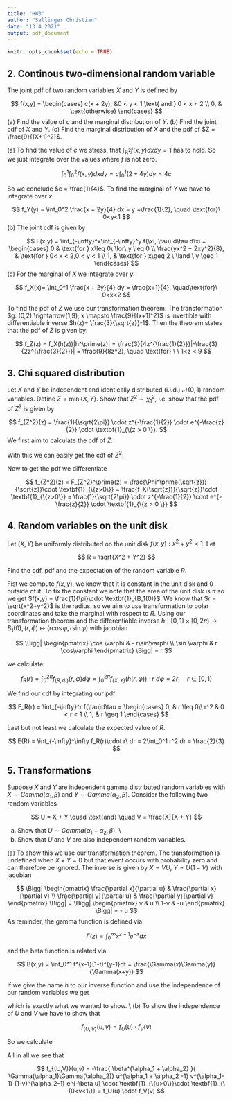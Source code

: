 ```yaml
---
title: "HW3"
author: "Sallinger Christian"
date: "13 4 2021"
output: pdf_document
---
```


```r
knitr::opts_chunk$set(echo = TRUE)
```

## 2. Continous two-dimensional random variable

The joint pdf of two random variables $X$ and $Y$ is defined by

$$
f(x,y)
=
\begin{cases}
c(x + 2y), &0 < y < 1 \text{ and } 0 < x < 2 \\
0, & \text{otherwise}
\end{cases}
$$
\noindent
(a) Find the value of $c$ and the marginal distribution of $Y$.\newline
(b) Find the joint cdf of $X$ and $Y$. \newline
(c) Find the marginal distribution of $X$ and the pdf of $Z = \frac{9}{(X+1)^2}$.\newline

\textbf{Solution} \newline
(a) To find the value of $c$ we stress, that $\int_{\mathbb{R}^2}f(x,y) dx dy = 1$ has to hold. So we just integrate over the values where $f$ is not zero.

$$
\int_0^1 \int_0^2 f(x,y) dx dy
=
c\int_0^1 (2+4y) dy
=
4c
$$

So we conclude $c = \frac{1}{4}$. To find the marginal of $Y$ we have to integrate over $x$.

$$
f_Y(y)
=
\int_0^2 \frac{x + 2y}{4} dx
=
y +\frac{1}{2}, \quad \text{for}\ 0<y<1
$$
\noindent
(b) The joint cdf is given by 

$$
F(x,y) 
= 
\int_{-\infty}^x\int_{-\infty}^y f(\xi, \tau) d\tau d\xi
=
\begin{cases}
0 & \text{for } x\leq 0\ \lor\ y \leq 0  \\
\frac{yx^2 + 2xy^2}{8}, & \text{for } 0< x < 2,0 < y < 1 \\
1, & \text{for } x\geq 2 \ \land \ y \geq 1
\end{cases}
$$
\noindent
(c) For the marginal of $X$ we integrate over $y$.

$$
f_X(x)=
\int_0^1 \frac{x + 2y}{4} dy
=
\frac{x+1}{4}, \quad\text{for}\ 0<x<2
$$

To find the pdf of $Z$ we use our transformation theorem. The transformation $g: (0,2) \rightarrow(1,9), x \mapsto \frac{9}{(x+1)^2}$ is invertible with differentiable inverse $h(z)= \frac{3}{\sqrt{z}}-1$. Then the theorem states that the pdf of $Z$ is given by:

$$
f_Z(z)
=
f_X(h(z))|h^\prime(z)|
=
\frac{3}{4z^{\frac{1}{2}}}|-\frac{3}{2z^{\frac{3}{2}}}|
=
\frac{9}{8z^2}, \quad \text{for} \ \ 1<z < 9
$$

## 3. Chi squared distribution

Let $X$ and $Y$ be independent and identically distributed (i.i.d.) $\mathcal{N}(0,1)$ random variables. Define $Z = \min\{X,Y\}$. Show that $Z^2 \sim \chi_1^2$, i.e. show that the pdf of $Z^2$ is given by 

$$
f_{Z^2}(z) = \frac{1}{\sqrt{2\pi}}
\cdot z^{-\frac{1}{2}} 
\cdot e^{-\frac{z}{2}}
\cdot \textbf{1}_{\{z > 0 \}}.
$$
\textbf{Solution} \newline
We first aim to calculate the cdf of $Z$:

\begin{align*}
F_Z(z)
&=
P(Z \leq z)
=
P(\min\{X,Y\} \leq z)
=
1 - P(\min\{X,Y\} > z) \\
&= 1 -P(X >z \ \land \ Y>z)
=
1-P(X>z)P(Y>z) \\
&=
1 - \big((1-P(X\leq z))(1-P(Y\leq z))\big) \\
&=
P(X\leq z) +P(Y \leq z) - P(Y\leq z)P(X\leq z) \\
&=
F_X(z) + F_Y(z) - F_X(z)F_Y(z)
=
2 \Phi(z) - \Phi(z)^2\\
\end{align*}

With this we can easily get the cdf of $Z^2$:

\begin{align*}
F_{Z^2}(z)
&=
P(Z^2 \leq z)
=
P(Z\leq \sqrt z) - P(Z\leq -\sqrt z)
=
2 \Phi(\sqrt z) - \Phi(\sqrt z)^2 -2 \Phi(-\sqrt z)+ \Phi(- \sqrt z)^2 \\
&=
2 \Phi(\sqrt z) - \Phi(\sqrt z)^2 -2 (1 -\Phi(\sqrt z))+ (1-\Phi(\sqrt z))^2
=
2 \Phi(\sqrt z) - 1
\end{align*}
Now to get the pdf we differentiate

$$
f_{Z^2}(z)
=
F_{Z^2}^\prime(z)
=
\frac{\Phi^\prime(\sqrt{z})}{\sqrt{z}}\cdot \textbf{1}_{\{z>0\}}
=
\frac{f_X(\sqrt{z})}{\sqrt{z}}\cdot \textbf{1}_{\{z>0\}}
=
\frac{1}{\sqrt{2\pi}}
\cdot z^{-\frac{1}{2}} 
\cdot e^{-\frac{z}{2}}
\cdot \textbf{1}_{\{z > 0 \}}
$$


## 4. Random variables on the unit disk

Let $(X,Y)$ be uniformly distributed on the unit disk ${f(x,y): x^2 + y^2 < 1}$. Let 

$$
R 
=
\sqrt{X^2 + Y^2}
$$

Find the cdf, pdf and the expectation of the random variable $R$.

\textbf{Solution} \newline

Fist we compute $f(x,y)$, we know that it is constant in the unit disk and 0 outside of it. To fix the constant we note that the area of the unit disk is $\pi$ so we get $f(x,y) = \frac{1}{\pi}\cdot \textbf{1}_{B_1(0)}$. We know that $r = \sqrt{x^2+y^2}$ is the radius, so we aim to use transformation to polar coordinates and take the marginal with respect to $R$. Using our transformation theorem and the differentiable inverse $h: [0,1)\times[0,2\pi) \rightarrow B_1(0), (r,\phi)\mapsto (r \cos \varphi,r \sin\varphi)$ with jacobian 

$$
\Bigg|
\begin{pmatrix}
\cos \varphi & - r\sin\varphi \\
\sin \varphi & r \cos\varphi
\end{pmatrix}
\Bigg|
=
r
$$

we calculate:

$$
f_R(r)
=
\int_0^{2\pi}f_{(R,\Phi)}(r,\varphi)d\varphi
=
\int_0^{2\pi} f_{(X,Y)}(h(r,\varphi))\cdot r\ d\varphi
=
2r, \quad r\in[0,1)
$$

We find our cdf by integrating our pdf:

$$
F_R(r)
=
\int_{-\infty}^r f(\tau)d\tau
=
\begin{cases}
0, & r \leq 0\\
r^2 & 0 < r < 1 \\
1, & r \geq 1
\end{cases}
$$

Last but not least we calculate the expected value of $R$.

$$
E(R)
=
\int_{-\infty}^\infty f_R(r)\cdot r\ dr
=
2\int_0^1 r^2 dr
=
\frac{2}{3}
$$

## 5. Transformations

Suppose $X$ and $Y$ are independent gamma distributed random variables with $X \sim Gamma(\alpha_1,\beta)$ and $Y \sim Gamma(\alpha_2,\beta)$. Consider the following two random variables

$$
U = X + Y
\quad
\text{and}
\quad
V = \frac{X}{X + Y}
$$

(a) Show that $U \sim Gamma(\alpha_1+\alpha_2,\beta)$. \\
\noindent
(b) Show that $U$ and $V$ are also independent random variables.

\textbf{Solution} \newline
(a) To show this we use our transformation theorem. The transformation is undefined when $X+Y = 0$ but that event occurs with probability zero and can therefore be ignored. The inverse is given by $X=VU, \ Y=U(1-V)$ with jacobian

$$
\Bigg|
\begin{pmatrix}
\frac{\partial x}{\partial u} & \frac{\partial x}{\partial v} \\
\frac{\partial y}{\partial u} & \frac{\partial y}{\partial v}
\end{pmatrix}
\Bigg|
=
\Bigg|
\begin{pmatrix}
v & u \\
1-v & -u
\end{pmatrix}
\Bigg|
=
- u
$$
As reminder, the gamma function is defined via 

$$
\Gamma(z)
=
\int_0^\infty x^{z-1}e^{-x} dx
$$

and the beta function is related via

$$
B(x,y) 
=
\int_0^1 t^{x-1}(1-t)^{y-1}dt
=
\frac{\Gamma(x)\Gamma(y)}{\Gamma(x+y)}
$$

If we give the name $h$ to our inverse function and use the independence of our random variables we get 

\begin{align*}
f_U(u)
&=
-\int_{-\infty}^\infty f_{(X,Y)}(h(u,v))\cdot u \ dv \\
&=
-\int_{-\infty}^\infty \frac{\beta^{\alpha_1}}{\Gamma(\alpha_1)}(uv)^{\alpha_1 -1}e^{- \beta uv} \cdot \textbf{1}_{\{uv > 0\}}
\frac{\beta^{\alpha_2}}{\Gamma(\alpha_2)}(u(1-v))^{\alpha_2 -1}e^{- \beta(u-uv)}
\cdot \textbf{1}_{\{u(1-v) > 0\}}\cdot u\ dv \\
&=
\textbf{1}_{\{u>0\}} \cdot
\frac{\beta^{\alpha_1 + \alpha_2} \cdot u^{\alpha_1 + \alpha_2 - 1}e^{-\beta u}}{\Gamma(\alpha_1)\Gamma(\alpha_2)}
\int_0^1 v^{\alpha_1 -1}(v-1)^{\alpha_2 - 1} dv
=
\frac{\beta^{\alpha_1 + \alpha_2}}{\Gamma(\alpha_1 + \alpha_2)} u^{\alpha_1 + \alpha_2 -1}e^{-\beta u} \cdot \textbf{1}_{\{u>0\}}
\end{align*}

which is exactly what we wanted to show. \\
(b) To show the independence of $U$ and $V$ we have to show that 

$$
f_{(U,V)}(u,v)
=
f_U(u)\cdot f_V(v)
$$

So we calculate

\begin{align*}
f_V(v)
&=
-\int_{-\infty}^\infty f_{(X,Y)}(h(u,v))\cdot u \ du \\
&=
-\int_{-\infty}^\infty \frac{\beta^{\alpha_1}}{\Gamma(\alpha_1)}(uv)^{\alpha_1 -1}e^{- \beta uv} \cdot \textbf{1}_{\{uv > 0\}}
\frac{\beta^{\alpha_2}}{\Gamma(\alpha_2)}(u(1-v))^{\alpha_2 -1}e^{- \beta(u-uv)}
\cdot \textbf{1}_{\{u(1-v) > 0\}}\cdot u\ du \\
&=
\textbf{1}_{\{0<v<1\}}\frac{ v^{\alpha_1-1}(1-v)^{\alpha_2 - 1}
}{\Gamma(\alpha_1)\Gamma(\alpha_2)}
\int_0^\infty (\beta u)^{\alpha_1 + \alpha_2 -1}e^{-\beta u}du \\
&=
\textbf{1}_{\{0<v<1\}}\frac{ v^{\alpha_1-1}(1-v)^{\alpha_2 - 1}
}{\Gamma(\alpha_1)\Gamma(\alpha_2)}\Gamma(\alpha_1+\alpha_2)
\end{align*}

All in all we see that

$$
f_{(U,V)}(u,v)
=
-\frac{
\beta^{\alpha_1 + \alpha_2}
}{
\Gamma(\alpha_1)\Gamma(\alpha_2)}
u^{\alpha_1 + \alpha_2 -1}
v^{\alpha_1-1}
(1-v)^{\alpha_2-1}
e^{-\beta u}
\cdot \textbf{1}_{\{u>0\}}\cdot \textbf{1}_{\{0<v<1\}}
=
f_U(u) \cdot f_V(v)
$$